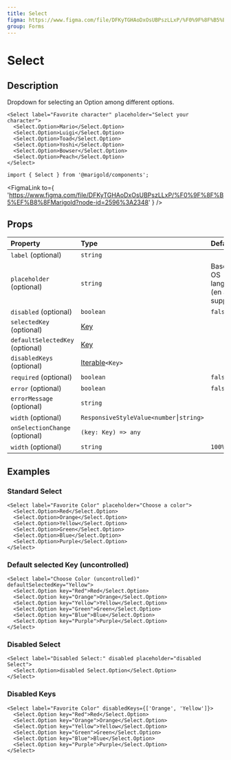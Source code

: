 ```yaml
---
title: Select
figma: https://www.figma.com/file/DFKyTGHAoDxOsUBPszLLxP/%F0%9F%8F%B5%EF%B8%8FMarigold?node-id=2596%3A2348
group: Forms
---
```



# Select

## Description

Dropdown for selecting an Option among different options.

```tsx
<Select label="Favorite character" placeholder="Select your character">
  <Select.Option>Mario</Select.Option>
  <Select.Option>Luigi</Select.Option>
  <Select.Option>Toad</Select.Option>
  <Select.Option>Yoshi</Select.Option>
  <Select.Option>Bowser</Select.Option>
  <Select.Option>Peach</Select.Option>
</Select>
```

```tsx onlyCode
import { Select } from '@marigold/components';
```

<FigmaLink
  to={
    'https://www.figma.com/file/DFKyTGHAoDxOsUBPszLLxP/%F0%9F%8F%B5%EF%B8%8FMarigold?node-id=2596%3A2348'
  }
/>

## Props

| Property                        | Type                                                                                                     | Default                                    |
| :------------------------------ | :------------------------------------------------------------------------------------------------------- | :----------------------------------------- |
| `label` (optional)              | `string`                                                                                                 |                                            |
| `placeholder` (optional)        | `string`                                                                                                 | Based on OS language (en and de supported) |
| `disabled` (optional)           | `boolean`                                                                                                | `false`                                    |
| `selectedKey` (optional)        | [Key](https://reactjs.org/docs/lists-and-keys.html)                                                      |                                            |
| `defaultSelectedKey` (optional) | [Key](https://reactjs.org/docs/lists-and-keys.html)                                                      |                                            |
| `disabledKeys` (optional)       | [Iterable](https://developer.mozilla.org/en-US/docs/Web/JavaScript/Reference/Iteration_protocols)`<Key>` |                                            |
| `required` (optional)           | `boolean`                                                                                                | `false`                                    |
| `error` (optional)              | `boolean`                                                                                                | `false`                                    |
| `errorMessage` (optional)       | `string`                                                                                                 |                                            |
| `width` (optional)              | `ResponsiveStyleValue<number⎮string>`                                                                    |                                            |
| `onSelectionChange` (optional)  | `(key: Key) => any`                                                                                      |                                            |
| `width` (optional)              | `string`                                                                                                 | `100%`                                     |

## Examples

### Standard Select

```tsx
<Select label="Favorite Color" placeholder="Choose a color">
  <Select.Option>Red</Select.Option>
  <Select.Option>Orange</Select.Option>
  <Select.Option>Yellow</Select.Option>
  <Select.Option>Green</Select.Option>
  <Select.Option>Blue</Select.Option>
  <Select.Option>Purple</Select.Option>
</Select>
```

### Default selected Key (uncontrolled)

```tsx
<Select label="Choose Color (uncontrolled)" defaultSelectedKey="Yellow">
  <Select.Option key="Red">Red</Select.Option>
  <Select.Option key="Orange">Orange</Select.Option>
  <Select.Option key="Yellow">Yellow</Select.Option>
  <Select.Option key="Green">Green</Select.Option>
  <Select.Option key="Blue">Blue</Select.Option>
  <Select.Option key="Purple">Purple</Select.Option>
</Select>
```

### Disabled Select

```tsx
<Select label="Disabled Select:" disabled placeholder="disabled Select">
  <Select.Option>disabled Select.Option</Select.Option>
</Select>
```

### Disabled Keys

```tsx
<Select label="Favorite Color" disabledKeys={['Orange', 'Yellow']}>
  <Select.Option key="Red">Red</Select.Option>
  <Select.Option key="Orange">Orange</Select.Option>
  <Select.Option key="Yellow">Yellow</Select.Option>
  <Select.Option key="Green">Green</Select.Option>
  <Select.Option key="Blue">Blue</Select.Option>
  <Select.Option key="Purple">Purple</Select.Option>
</Select>
```
